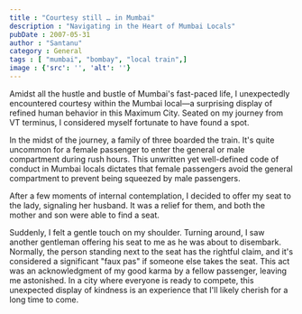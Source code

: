 ```yaml
---
title : "Courtesy still … in Mumbai"
description : "Navigating in the Heart of Mumbai Locals"
pubDate : 2007-05-31
author : "Santanu"
category : General
tags : [ "mumbai", "bombay", "local train",]
image : {'src': '', 'alt': ''}
---
```

Amidst all the hustle and bustle of Mumbai's fast-paced life, I unexpectedly encountered courtesy within the Mumbai local—a surprising display of refined human behavior in this Maximum City. Seated on my journey from VT terminus, I considered myself fortunate to have found a spot.

In the midst of the journey, a family of three boarded the train. It's quite uncommon for a female passenger to enter the general or male compartment during rush hours. This unwritten yet well-defined code of conduct in Mumbai locals dictates that female passengers avoid the general compartment to prevent being squeezed by male passengers.

After a few moments of internal contemplation, I decided to offer my seat to the lady, signaling her husband. It was a relief for them, and both the mother and son were able to find a seat.

Suddenly, I felt a gentle touch on my shoulder. Turning around, I saw another gentleman offering his seat to me as he was about to disembark. Normally, the person standing next to the seat has the rightful claim, and it's considered a significant "faux pas" if someone else takes the seat. This act was an acknowledgment of my good karma by a fellow passenger, leaving me astonished. In a city where everyone is ready to compete, this unexpected display of kindness is an experience that I'll likely cherish for a long time to come.